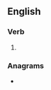 ==English==

===Verb===
{{head|en|verb form}}

# {{en-third-person singular of|aerify}}

===Anagrams===
* {{anagrams|en|faieries}}